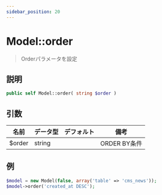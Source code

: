 ```yaml
---
sidebar_position: 20
---
```


# Model::order

> Orderパラメータを設定

## 説明

```php
public self Model::order( string $order )
```

## 引数

| 名前   | データ型 | デフォルト | 備考           |
| ------ | -------- | ---------- | -------------- |
| $order | string   |            | ORDER BY条件   |

## 例

```php title="Controller"
$model = new Model(false, array('table' => 'cms_news'));
$model->order('created_at DESC');
```
